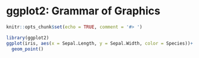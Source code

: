 # ggplot2: Grammar of Graphics


```r
knitr::opts_chunk$set(echo = TRUE, comment = '#> ')
```




```r
library(ggplot2)
ggplot(iris, aes(x = Sepal.Length, y = Sepal.Width, color = Species))+
  geom_point()
```

